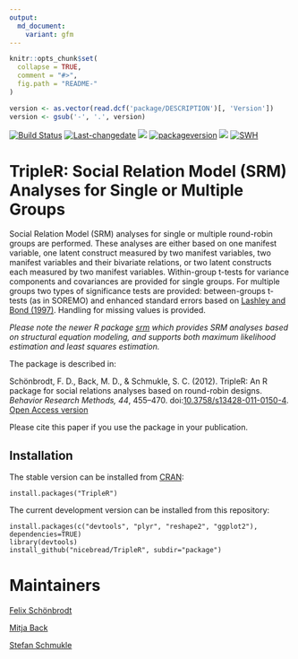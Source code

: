 ```yaml
---
output:
  md_document:
    variant: gfm
---
```


<!-- README.md is generated from README.Rmd. Please edit that file 
library(badger)
rmarkdown::render("README.rmd")
-->

```r
knitr::opts_chunk$set(
  collapse = TRUE,
  comment = "#>",
  fig.path = "README-"
)

version <- as.vector(read.dcf('package/DESCRIPTION')[, 'Version']) 
version <- gsub('-', '.', version)
```


[![Build Status](https://travis-ci.org/nicebread/TripleR.svg)](https://travis-ci.org/nicebread/TripleR)
[![Last-changedate](https://img.shields.io/badge/last%20change-`r gsub('-', '--', Sys.Date())`-yellowgreen.svg)](/commits/master)
[![](https://www.r-pkg.org/badges/version/TripleR?color=orange)](https://cran.r-project.org/package=TripleR)
[![packageversion](https://img.shields.io/badge/Package%20version-`r version`-orange.svg?style=flat-square)](commits/master)
![](http://cranlogs.r-pkg.org/badges/TripleR)
[![SWH](https://archive.softwareheritage.org/badge/swh:1:dir:e90f8d849adb0ba98566e7670dd953f90125e259/)](https://archive.softwareheritage.org/swh:1:dir:e90f8d849adb0ba98566e7670dd953f90125e259;origin=https://github.com/nicebread/TripleR;visit=swh:1:snp:5252dbbb315b873bf5f438914c6802a736934196;anchor=swh:1:rev:7e506c6d81dac91f239af4c8db8dea5dfd1ebd1f)


# TripleR: Social Relation Model (SRM) Analyses for Single or Multiple Groups #


Social Relation Model (SRM) analyses for single or multiple round-robin groups are performed. These analyses are either based on one manifest variable, one latent construct measured by two manifest variables, two manifest variables and their bivariate relations, or two latent constructs each measured by two manifest variables. Within-group t-tests for variance components and covariances are provided for single groups. For multiple groups two types of significance tests are provided: between-groups t-tests (as in SOREMO) and enhanced standard errors based on [Lashley and Bond (1997)](https://psycnet.apa.org/doiLanding?doi=10.1037%2F1082-989X.2.3.278). Handling for missing values is provided.

*Please note the newer R package [srm](https://CRAN.R-project.org/package=srm) which provides SRM analyses based on structural equation modeling, and supports both maximum likelihood estimation and least squares estimation.*

The package is described in:

Schönbrodt, F. D., Back, M. D., & Schmukle, S. C. (2012). TripleR: An R package for social relations analyses based on round-robin designs. *Behavior Research Methods, 44*, 455–470. doi:[10.3758/s13428-011-0150-4](https://link.springer.com/article/10.3758/s13428-011-0150-4). 
[Open Access version](https://osf.io/xx267/)

Please cite this paper if you use the package in your publication.

## Installation

The stable version can be installed from [CRAN](http://cran.r-project.org/web/packages/TripleR/index.html):

    install.packages("TripleR")

The current development version can be installed from this repository:

    install.packages(c("devtools", "plyr", "reshape2", "ggplot2"), dependencies=TRUE)
    library(devtools)
    install_github("nicebread/TripleR", subdir="package")	

# Maintainers

[Felix Schönbrodt](https://www.nicebread.de/)

[Mitja Back](https://www.uni-muenster.de/PsyIFP/AEBack/members/mitja-back.html)

[Stefan Schmukle](https://www.lw.uni-leipzig.de/wilhelm-wundt-institut-fuer-psychologie/arbeitsgruppen/persoenlichkeitspsychologie-und-psychologische-diagnostik/team/prof-dr-stefan-schmukle)
